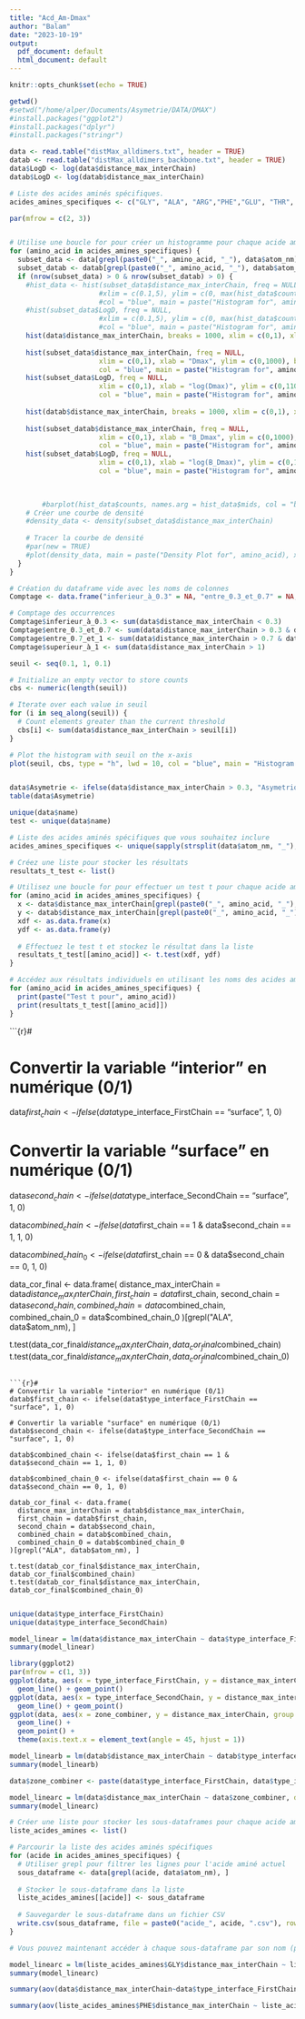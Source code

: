 ```yaml
---
title: "Acd_Am-Dmax"
author: "Balam"
date: "2023-10-19"
output:
  pdf_document: default
  html_document: default
---
```


```r
knitr::opts_chunk$set(echo = TRUE)
```

```r
getwd()
#setwd("/home/alper/Documents/Asymetrie/DATA/DMAX")
#install.packages("ggplot2")
#install.packages("dplyr")
#install.packages("stringr")
```

```r
data <- read.table("distMax_alldimers.txt", header = TRUE)
datab <- read.table("distMax_alldimers_backbone.txt", header = TRUE)
data$LogD <- log(data$distance_max_interChain)
datab$LogD <- log(datab$distance_max_interChain)
```


```r
# Liste des acides aminés spécifiques.
acides_amines_specifiques <- c("GLY", "ALA", "ARG","PHE","GLU", "THR", "TYR", "ASN", "LYS", "SER", "ILE", "HIS", "CYS", "LEU", "ARG", "VAL", "ASP", "PRO", "GLN", "TRP")

par(mfrow = c(2, 3))


# Utilise une boucle for pour créer un histogramme pour chaque acide aminé 
for (amino_acid in acides_amines_specifiques) {
  subset_data <- data[grepl(paste0("_", amino_acid, "_"), data$atom_nm), ]
  subset_datab <- datab[grepl(paste0("_", amino_acid, "_"), datab$atom_nm), ]
  if (nrow(subset_data) > 0 & nrow(subset_datab) > 0) {
    #hist_data <- hist(subset_data$distance_max_interChain, freq = NULL, 
                      #xlim = c(0.1,5), ylim = c(0, max(hist_data$counts + 1)), breaks = 100,
                      #col = "blue", main = paste("Histogram for", amino_acid, plot = TRUE))
    #hist(subset_data$LogD, freq = NULL, 
                      #xlim = c(0.1,5), ylim = c(0, max(hist_data$counts + 1)), breaks = 100,
                      #col = "blue", main = paste("Histogram for", amino_acid, plot = TRUE))
    hist(data$distance_max_interChain, breaks = 1000, xlim = c(0,1), xlab = "Dmax", main = "Globale" )
    
    hist(subset_data$distance_max_interChain, freq = NULL, 
                      xlim = c(0,1), xlab = "Dmax", ylim = c(0,1000), breaks = 500,
                      col = "blue", main = paste("Histogram for", amino_acid))
    hist(subset_data$LogD, freq = NULL, 
                      xlim = c(0,1), xlab = "log(Dmax)", ylim = c(0,110) , breaks = 500,
                      col = "blue", main = paste("Histogram for", amino_acid))
    
    hist(datab$distance_max_interChain, breaks = 1000, xlim = c(0,1), xlab = "B_Dmax", main = "B_Globale" )
    
    hist(subset_datab$distance_max_interChain, freq = NULL, 
                      xlim = c(0,1), xlab = "B_Dmax", ylim = c(0,1000), breaks = 500,
                      col = "blue", main = paste("Histogram for", amino_acid))
    hist(subset_datab$LogD, freq = NULL, 
                      xlim = c(0,1), xlab = "log(B_Dmax)", ylim = c(0,110) , breaks = 500,
                      col = "blue", main = paste("Histogram for", amino_acid))
    
    

        #barplot(hist_data$counts, names.arg = hist_data$mids, col = "blue", xlim = c(0,5), ylim = c(0, 10000), main = paste("Barplot for", amino_acid), xlab = "Distance", ylab = "Frequency")
    # Créer une courbe de densité
    #density_data <- density(subset_data$distance_max_interChain)
    
    # Tracer la courbe de densité
    #par(new = TRUE)
    #plot(density_data, main = paste("Density Plot for", amino_acid), xlim = c(0.1,0.5), xlab = "Distance", ylab = "Density", col = "blue")
  }
}
```


```r
# Création du dataframe vide avec les noms de colonnes
Comptage <- data.frame("inferieur_à_0.3" = NA, "entre_0.3_et_0.7" = NA, "entre_0.7_et_1" = NA, "superieur_à_1" = NA)

# Comptage des occurrences
Comptage$inferieur_à_0.3 <- sum(data$distance_max_interChain < 0.3)
Comptage$entre_0.3_et_0.7 <- sum(data$distance_max_interChain > 0.3 & data$distance_max_interChain < 0.7)
Comptage$entre_0.7_et_1 <- sum(data$distance_max_interChain > 0.7 & data$distance_max_interChain < 1)
Comptage$superieur_à_1 <- sum(data$distance_max_interChain > 1)
```

```r
seuil <- seq(0.1, 1, 0.1)

# Initialize an empty vector to store counts
cbs <- numeric(length(seuil))

# Iterate over each value in seuil
for (i in seq_along(seuil)) {
  # Count elements greater than the current threshold
  cbs[i] <- sum(data$distance_max_interChain > seuil[i])
}

# Plot the histogram with seuil on the x-axis
plot(seuil, cbs, type = "h", lwd = 10, col = "blue", main = "Histogram of Counts", xlab = "seuil", ylab = "Count")



```

```r
data$Asymetrie <- ifelse(data$distance_max_interChain > 0.3, "Asymetrique", "non Asymetrique")
table(data$Asymetrie)
```

```r
unique(data$name)
test <- unique(data$name)

```


```r
# Liste des acides aminés spécifiques que vous souhaitez inclure
acides_amines_specifiques <- unique(sapply(strsplit(data$atom_nm, "_"), "[[", 2))

# Créez une liste pour stocker les résultats
resultats_t_test <- list()

# Utilisez une boucle for pour effectuer un test t pour chaque acide aminé spécifique
for (amino_acid in acides_amines_specifiques) {
  x <- data$distance_max_interChain[grepl(paste0("_", amino_acid, "_"), data$atom_nm)]
  y <- datab$distance_max_interChain[grepl(paste0("_", amino_acid, "_"), datab$atom_nm)]
  xdf <- as.data.frame(x)
  ydf <- as.data.frame(y)
  
  # Effectuez le test t et stockez le résultat dans la liste
  resultats_t_test[[amino_acid]] <- t.test(xdf, ydf)
}

# Accédez aux résultats individuels en utilisant les noms des acides aminés comme clés
for (amino_acid in acides_amines_specifiques) {
  print(paste("Test t pour", amino_acid))
  print(resultats_t_test[[amino_acid]])
}

```






```{r}#

# Convertir la variable "interior" en numérique (0/1)
data$first_chain <- ifelse(data$type_interface_FirstChain == "surface", 1, 0)

# Convertir la variable "surface" en numérique (0/1)
data$second_chain <- ifelse(data$type_interface_SecondChain == "surface", 1, 0)

data$combined_chain <- ifelse(data$first_chain == 1 & data$second_chain == 1, 1, 0)

data$combined_chain_0 <- ifelse(data$first_chain == 0 & data$second_chain == 0, 1, 0)

data_cor_final <- data.frame(
  distance_max_interChain = data$distance_max_interChain,
  first_chain = data$first_chain,
  second_chain = data$second_chain,
  combined_chain = data$combined_chain,
  combined_chain_0 = data$combined_chain_0
)[grepl("ALA", data$atom_nm), ]

t.test(data_cor_final$distance_max_interChain, data_cor_final$combined_chain)
t.test(data_cor_final$distance_max_interChain, data_cor_final$combined_chain_0)


```

```{r}#
# Convertir la variable "interior" en numérique (0/1)
datab$first_chain <- ifelse(data$type_interface_FirstChain == "surface", 1, 0)

# Convertir la variable "surface" en numérique (0/1)
datab$second_chain <- ifelse(data$type_interface_SecondChain == "surface", 1, 0)

datab$combined_chain <- ifelse(data$first_chain == 1 & data$second_chain == 1, 1, 0)

datab$combined_chain_0 <- ifelse(data$first_chain == 0 & data$second_chain == 0, 1, 0)

datab_cor_final <- data.frame(
  distance_max_interChain = datab$distance_max_interChain,
  first_chain = datab$first_chain,
  second_chain = datab$second_chain,
  combined_chain = datab$combined_chain,
  combined_chain_0 = datab$combined_chain_0
)[grepl("ALA", datab$atom_nm), ]

t.test(datab_cor_final$distance_max_interChain, datab_cor_final$combined_chain)
t.test(datab_cor_final$distance_max_interChain, datab_cor_final$combined_chain_0)


```

```r
unique(data$type_interface_FirstChain)
unique(data$type_interface_SecondChain)
```

```r
model_linear = lm(data$distance_max_interChain ~ data$type_interface_FirstChain, data = data)
summary(model_linear)
```

```r
library(ggplot2)
par(mfrow = c(1, 3))
ggplot(data, aes(x = type_interface_FirstChain, y = distance_max_interChain, group = 1)) + 
  geom_line() + geom_point()
ggplot(data, aes(x = type_interface_SecondChain, y = distance_max_interChain, group = 1)) + 
  geom_line() + geom_point()
ggplot(data, aes(x = zone_combiner, y = distance_max_interChain, group = 1)) + 
  geom_line() + 
  geom_point() +
  theme(axis.text.x = element_text(angle = 45, hjust = 1))

```


```r
model_linearb = lm(datab$distance_max_interChain ~ datab$type_interface_SecondChain, data = datab)
summary(model_linearb)
```

```r
data$zone_combiner <- paste(data$type_interface_FirstChain, data$type_interface_SecondChain, sep = "-")
```

```r
model_linearc = lm(data$distance_max_interChain ~ data$zone_combiner, data = data)
summary(model_linearc)
```

```r
# Créer une liste pour stocker les sous-dataframes pour chaque acide aminé
liste_acides_amines <- list()

# Parcourir la liste des acides aminés spécifiques
for (acide in acides_amines_specifiques) {
  # Utiliser grepl pour filtrer les lignes pour l'acide aminé actuel
  sous_dataframe <- data[grepl(acide, data$atom_nm), ]
  
  # Stocker le sous-dataframe dans la liste
  liste_acides_amines[[acide]] <- sous_dataframe
  
  # Sauvegarder le sous-dataframe dans un fichier CSV
  write.csv(sous_dataframe, file = paste0("acide_", acide, ".csv"), row.names = FALSE)
}

# Vous pouvez maintenant accéder à chaque sous-dataframe par son nom (par exemple, liste_acides_amines$GLY)

```

```r
model_linearc = lm(liste_acides_amines$GLY$distance_max_interChain ~ liste_acides_amines$GLY$zone_combiner, data = liste_acides_amines$GLY)
summary(model_linearc)
```

```r
summary(aov(data$distance_max_interChain~data$type_interface_FirstChain*data$type_interface_SecondChain))
```

```r
summary(aov(liste_acides_amines$PHE$distance_max_interChain ~ liste_acides_amines$PHE$type_interface_FirstChain * liste_acides_amines$PHE$type_interface_SecondChain))

```


